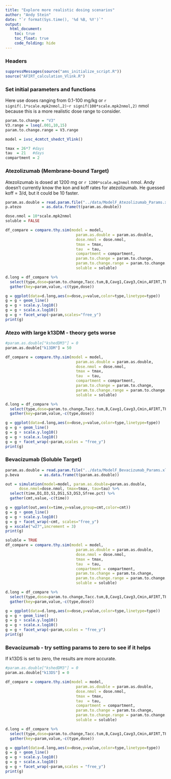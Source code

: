 ```yaml
---
title: "Explore more realistic dosing scenarios"
author: "Andy Stein"
date: "`r format(Sys.time(), '%d %B, %Y')`"
output:
  html_document:
    toc: true
    toc_float: true
    code_folding: hide
---
```

### Headers
```r
suppressMessages(source("ams_initialize_script.R"))
source("AFIRT_calculation_Vlink.R")
```

### Set initial parameters and functions
Here use doses ranging from 0.1-100 mg/kg or `r signif(.1*scale.mpk2nmol,2)`-`r signif(100*scale.mpk2nmol,2)` nmol because this is a more realistic dose range to consider. 

```r
param.to.change = "V3"
V3.range = lseq(.001,10,15)
param.to.change.range = V3.range

model = ivsc_4cmtct_shedct_Vlink()

tmax = 26*7 #days
tau  = 21   #days
compartment = 2
```
### Atezolizumab (Membrane-bound Target)
Atezolizumab is dosed at 1200 mg or `r 1200*scale.mg2nmol` nmol.  Andy doesn't currently know the kon and koff rates for atezolizumab.  He guessed koff = 3/d, but it could be 10 faster.

```r
param.as.double = read.param.file("../data/ModelF_Atezolizumab_Params.xlsx")
p.atezo         = as.data.frame(t(param.as.double))

dose.nmol = 10*scale.mpk2nmol
soluble = FALSE

df_compare = compare.thy.sim(model = model,
                               param.as.double = param.as.double,
                               dose.nmol = dose.nmol,
                               tmax = tmax,
                               tau  = tau,
                               compartment = compartment,
                               param.to.change = param.to.change,
                               param.to.change.range = param.to.change.range,
                               soluble = soluble)

d.long = df_compare %>%
  select(type,dose=param.to.change,Tacc.tum,B,Cavg1,Cavg3,Cmin,AFIRT,TFIRT) %>%
  gather(key=param,value,-c(type,dose))

g = ggplot(data=d.long,aes(x=dose,y=value,color=type,linetype=type))
g = g + geom_line()
g = g + scale.y.log10()
g = g + scale.x.log10()
g = g + facet_wrap(~param,scales="free_y")
print(g)
```

### Atezo with large k13DM - theory gets worse

```r
#param.as.double["kshedDM3"] = 0
param.as.double["k13DM"] = 50

df_compare = compare.thy.sim(model = model,
                               param.as.double = param.as.double,
                               dose.nmol = dose.nmol,
                               tmax = tmax,
                               tau  = tau,
                               compartment = compartment,
                               param.to.change = param.to.change,
                               param.to.change.range = param.to.change.range,
                               soluble = soluble)

d.long = df_compare %>%
  select(type,dose=param.to.change,Tacc.tum,B,Cavg1,Cavg3,Cmin,AFIRT,TFIRT) %>%
  gather(key=param,value,-c(type,dose))

g = ggplot(data=d.long,aes(x=dose,y=value,color=type,linetype=type))
g = g + geom_line()
g = g + scale.y.log10()
g = g + scale.x.log10()
g = g + facet_wrap(~param,scales = "free_y")
print(g)
```


### Bevacizumab (Soluble Target)
```r
param.as.double = read.param.file("../data/ModelF_Bevacizumab_Params.xlsx")
p.beva         = as.data.frame(t(param.as.double))

out = simulation(model=model, param.as.double=param.as.double, 
      dose.nmol=dose.nmol, tmax=tmax, tau=tau) %>%
  select(time,D1,D3,S1,DS1,S3,DS3,Sfree.pct) %>%
  gather(cmt,value,-c(time))

g = ggplot(out,aes(x=time,y=value,group=cmt,color=cmt))
g = g + geom_line()
g = g + scale.y.log10()
g = g + facet_wrap(~cmt, scales="free_y")
g = xscale("w27",increment = 3)
print(g)

soluble = TRUE
df_compare = compare.thy.sim(model = model,
                               param.as.double = param.as.double,
                               dose.nmol = dose.nmol,
                               tmax = tmax,
                               tau  = tau,
                               compartment = compartment,
                               param.to.change = param.to.change,
                               param.to.change.range = param.to.change.range,
                               soluble = soluble)

d.long = df_compare %>%
  select(type,dose=param.to.change,Tacc.tum,B,Cavg1,Cavg3,Cmin,AFIRT,TFIRT) %>%
  gather(key=param,value,-c(type,dose))

g = ggplot(data=d.long,aes(x=dose,y=value,color=type,linetype=type))
g = g + geom_line()
g = g + scale.y.log10()
g = g + scale.x.log10()
g = g + facet_wrap(~param,scales = "free_y")
print(g)
```

### Bevacizumab - try setting params to zero to see if it helps
If k13DS is set to zero, the results are more accurate.

```r
#param.as.double["kshedDM3"] = 0
param.as.double["k13DS"] = 0

df_compare = compare.thy.sim(model = model,
                               param.as.double = param.as.double,
                               dose.nmol = dose.nmol,
                               tmax = tmax,
                               tau  = tau,
                               compartment = compartment,
                               param.to.change = param.to.change,
                               param.to.change.range = param.to.change.range,
                               soluble = soluble)

d.long = df_compare %>%
  select(type,dose=param.to.change,Tacc.tum,B,Cavg1,Cavg3,Cmin,AFIRT,TFIRT) %>%
  gather(key=param,value,-c(type,dose))

g = ggplot(data=d.long,aes(x=dose,y=value,color=type,linetype=type))
g = g + geom_line()
g = g + scale.y.log10()
g = g + scale.x.log10()
g = g + facet_wrap(~param,scales = "free_y")
print(g)
```

